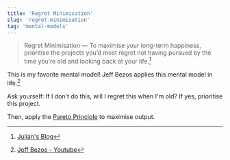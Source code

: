 ```yaml
---
title: 'Regret Minimisation'
slug: 'regret-minimisation'
tag: 'mental-models'
---
```


> Regret Minimisation — To maximise your long-term happiness, prioritise the projects you’d most regret not having pursued by the time you’re old and looking back at your life.[^s1]

This is my favorite mental model! Jeff Bezos applies this mental model in life.[^s2] 

Ask yourself: If I don't do this, will I regret this when I'm old? If yes, prioritise this project.

Then, apply the [Pareto Principle](pareto-principle) to maximise output.

[^s1]: [Julian's Blog](https://www.julian.com/blog/mental-model-examples)
[^s2]: [Jeff Bezos - Youtube](https://www.youtube.com/watch?v=jwG_qR6XmDQ)